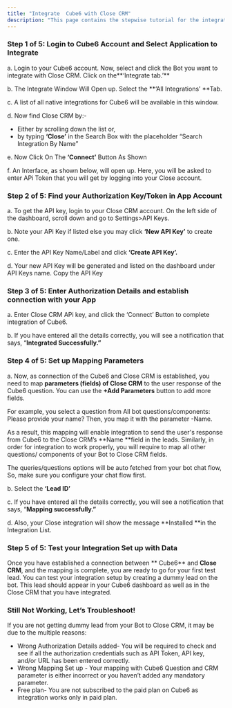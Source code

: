 ```yaml
---
title: "Integrate  Cube6 with Close CRM"
description: "This page contains the stepwise tutorial for the integration with  Cube6"
---
```


### **Step 1 of 5: Login to  Cube6 Account and Select Application to Integrate**

a. Login to your  Cube6 account. Now, select and click the Bot you want to integrate with Close CRM. Click on the**‘Integrate tab.’** 

b. The Integrate Window Will Open up. Select the **‘All Integrations’ **Tab.

c. A list of all native integrations for  Cube6 will be available in this window.

d. Now find Close CRM by:-

- Either by scrolling down the list or,
- by typing **‘Close’** in the Search Box with the placeholder “Search Integration By Name”

e. Now Click On The **‘Connect’** Button As Shown

f. An Interface, as shown below, will open up. Here, you will be asked to enter APi Token that you will get by logging into your Close account.

### **Step 2 of 5: Find your Authorization Key/Token in App Account**

a. To get the API key, login to your Close CRM account. On the left side of the dashboard, scroll down and go to Settings\>API Keys.

b. Note your APi Key if listed else you may click **‘New API Key’** to create one.

c. Enter the API Key Name/Label and click **‘Create API Key’.**

d. Your new API Key will be generated and listed on the dashboard under API Keys name. Copy the API Key

### **Step 3 of 5: Enter Authorization Details and establish connection with your App**

a. Enter Close CRM APi key, and click the ‘Connect’ Button to complete integration of  Cube6.

b. If you have entered all the details correctly, you will see a notification that says, “**Integrated Successfully.”**

### **Step 4 of 5: Set up Mapping Parameters**

a. Now, as connection of the  Cube6 and Close CRM is established, you need to map **parameters (fields) of Close CRM** to the user response of the  Cube6 question. You can use the **\+Add Parameters** button to add more fields.

For example, you select a question from All bot questions/components: Please provide your name? Then, you map it with the parameter -Name.

As a result, this mapping will enable integration to send the user's response from  Cube6 to the Close CRM’s **Name **field in the leads. Similarly, in order for integration to work properly, you will require to map all other questions/ components of your Bot to Close CRM fields.

<Info>
  The  queries/questions options will be auto fetched from your bot chat flow, So, make sure you configure your chat flow first.
</Info>

b. Select the **‘Lead ID’**

c. If you have entered all the details correctly, you will see a notification that says, “**Mapping successfully.”**

d. Also, your Close integration will show the message **Installed **in the Integration List.

### **Step 5 of 5: Test your Integration Set up with Data**

Once you have established a connection between ** Cube6** and **Close CRM**, and the mapping is complete, you are ready to go for your first test lead. You can test your integration setup by creating a dummy lead on the bot. This lead should appear in your  Cube6 dashboard as well as in the Close CRM that you have integrated.

### **Still Not Working, Let’s Troubleshoot\!**

If you are not getting dummy lead from your Bot to Close CRM, it may be due to the multiple reasons:

- Wrong Authorization Details added- You will be required to check and see if all the authorization credentials such as API Token, API key, and/or URL has been entered correctly.
- Wrong Mapping Set up - Your mapping with  Cube6 Question and CRM parameter is either incorrect or you haven’t added any mandatory parameter.
- Free plan- You are not subscribed to the paid plan on  Cube6 as integration works only in paid plan.

 